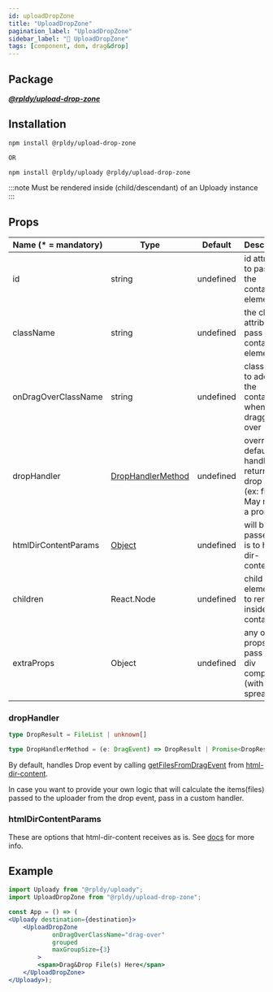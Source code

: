 ```yaml
---
id: uploadDropZone
title: "UploadDropZone"
pagination_label: "UploadDropZone"
sidebar_label: "🧩 UploadDropZone"
tags: [component, dom, drag&drop]
---
```


## Package

**_[@rpldy/upload-drop-zone](../../../packages/rpldy-upload-drop-zone)_**

## Installation

```bash npm2yarn
npm install @rpldy/upload-drop-zone

OR

npm install @rpldy/uploady @rpldy/upload-drop-zone
```

:::note
Must be rendered inside (child/descendant) of an Uploady instance
:::

## Props

| Name (* = mandatory) | Type          | Default       | Description|
| --------------       | ------------- | ------------- | -------------|
| id                  | string   | undefined | id attribute to pass to the container element|
| className           | string   | undefined | the class attribute to pass to the container element|
| onDragOverClassName | string   | undefined | class name to add to the container when dragged over|
| dropHandler         | [DropHandlerMethod](#drophandler) | undefined | override default handler that returns the drop result (ex: files). May return a promise|
| htmlDirContentParams | [Object](#htmldircontentparams) | undefined | will be passed as is to html-dir-content.|
| children             | React.Node | undefined | child element(s) to render inside the container|
| extraProps          | Object   | undefined | any other props to pass to the div component (with spread)|


### dropHandler

```typescript
type DropResult = FileList | unknown[]

type DropHandlerMethod = (e: DragEvent) => DropResult | Promise<DropResult>;
```

By default, handles Drop event by calling [getFilesFromDragEvent](https://github.com/yoavniran/html-dir-content/blob/master/README.MD#getfilesfromdragevent) from [html-dir-content](https://www.npmjs.com/package/html-dir-content).

In case you want to provide your own logic that will calculate the items(files) passed to the uploader from the drop event, pass in a custom handler.

### htmlDirContentParams

These are options that html-dir-content receives as is.
See [docs](https://www.npmjs.com/package/html-dir-content#api) for more info.

## Example

```jsx
import Uploady from "@rpldy/uploady";
import UploadDropZone from "@rpldy/upload-drop-zone";

const App = () => (
<Uploady destination={destination}>
    <UploadDropZone
			onDragOverClassName="drag-over"
			grouped
			maxGroupSize={3}
		>
        <span>Drag&Drop File(s) Here</span>
    </UploadDropZone>
</Uploady>);
```
